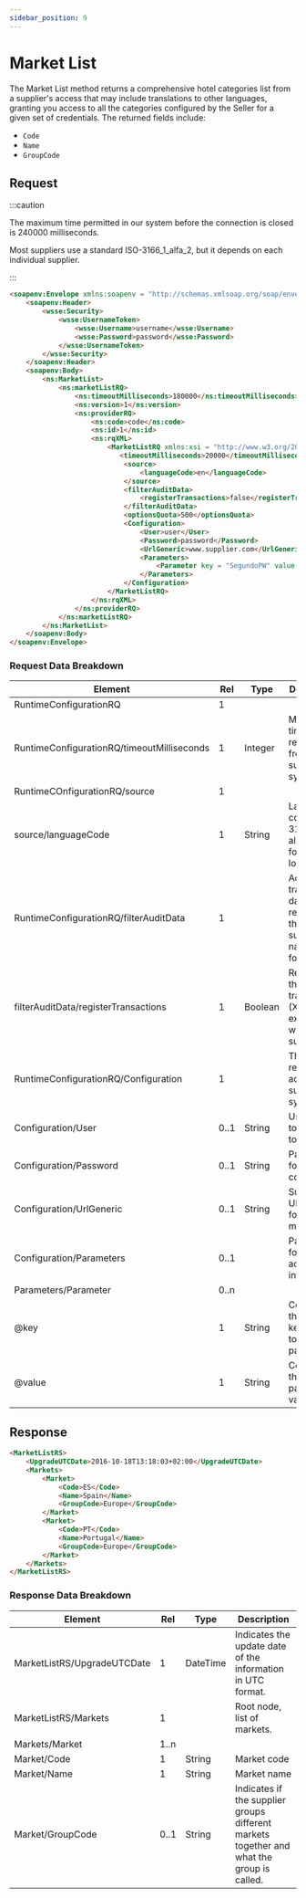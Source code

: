 ```yaml
---
sidebar_position: 9
---
```


# Market List

The Market List method returns a comprehensive hotel categories list from a supplier's access that may include translations to other languages, granting you access to all the categories configured by the Seller for a given set of credentials. The returned fields include:

* `Code`
* `Name`
* `GroupCode`


## Request

:::caution

The maximum time permitted in our system before the connection is closed is 240000 milliseconds.

Most suppliers use a standard ISO-3166_1_alfa_2, but it depends on each individual supplier.

:::

```html
<soapenv:Envelope xmlns:soapenv = "http://schemas.xmlsoap.org/soap/envelope/" xmlns:ns = "http://schemas.xmltravelgate.com/hub/2012/06" xmlns:wsse = "http://docs.oasis-open.org/wss/2004/01/oasis-200401-wss-wssecurity-secext-1.0.xsd">
    <soapenv:Header>
        <wsse:Security>
            <wsse:UsernameToken>
                <wsse:Username>username</wsse:Username>
                <wsse:Password>password</wsse:Password>
            </wsse:UsernameToken>
        </wsse:Security>
    </soapenv:Header>
    <soapenv:Body>
        <ns:MarketList>
            <ns:marketListRQ>
                <ns:timeoutMilliseconds>180000</ns:timeoutMilliseconds>
                <ns:version>1</ns:version>
                <ns:providerRQ>
                    <ns:code>code</ns:code>
                    <ns:id>1</ns:id>
                    <ns:rqXML>
                        <MarketListRQ xmlns:xsi = "http://www.w3.org/2001/XMLSchema-instance" xmlns:xsd = "http://www.w3.org/2001/XMLSchema">
                           <timeoutMilliseconds>20000</timeoutMilliseconds>
                            <source>
                                <languageCode>en</languageCode>
                            </source>
                            <filterAuditData>
                                <registerTransactions>false</registerTransactions>
                            </filterAuditData>
                            <optionsQuota>500</optionsQuota>
                            <Configuration>
                                <User>user</User>
                                <Password>password</Password>
                                <UrlGeneric>www.supplier.com</UrlGeneric>
                                <Parameters>
                                    <Parameter key = "SegundoPW" value = "PWXML"></Parameter>
                                </Parameters>
                            </Configuration>
                        </MarketListRQ>
                    </ns:rqXML>
                </ns:providerRQ>
            </ns:marketListRQ>
        </ns:MarketList>
    </soapenv:Body>
</soapenv:Envelope>
```

### Request Data Breakdown

| Element                                    | Rel  | Type    | Description                                                                 |
|--------------------------------------------|------|---------|-----------------------------------------------------------------------------|
| RuntimeConfigurationRQ                     | 1    |         |                                                                             |
| RuntimeConfigurationRQ/timeoutMilliseconds | 1    | Integer | Maximum time for a response from the supplier’s system.                     |
| RuntimeCOnfigurationRQ/source              | 1    |         |                                                                             |
| source/languageCode                        | 1    | String  | Language code (ISO 3166-1 alpha-2) format lowercase.                        |
| RuntimeConfigurationRQ/filterAuditData     | 1    |         | Activates transaction data sent & received in the supplier’s native format. |
| filterAuditData/registerTransactions       | 1    | Boolean | Returns all the transactions (XMLs) exchanged with the supplier.            |
| RuntimeConfigurationRQ/Configuration       | 1    |         | The info required to access the supplier’s system.                          |
| Configuration/User                         | 0..1 | String  | User code to connect to supplier.                                           |
| Configuration/Password                     | 0..1 | String  | Password for the connection.                                                |
| Configuration/UrlGeneric                   | 0..1 | String  | Supplier URL used for multiple methods.                                     |
| Configuration/Parameters                   | 0..1 |         | Parameters for additional information.                                      |
| Parameters/Parameter                       | 0..n |         |                                                                             |
| @key                                       | 1    | String  | Contains the keyword/Id to identify a parameter.                            |
| @value                                     | 1    | String  | Contains the parameter values.                                              |


## Response

```html
<MarketListRS>
    <UpgradeUTCDate>2016-10-18T13:18:03+02:00</UpgradeUTCDate>
    <Markets>
        <Market>
            <Code>ES</Code>
            <Name>Spain</Name>
            <GroupCode>Europe</GroupCode>
        </Market>
        <Market>
            <Code>PT</Code>
            <Name>Portugal</Name>
            <GroupCode>Europe</GroupCode>
        </Market>
    </Markets>
</MarketListRS>
```

### Response Data Breakdown

| Element                     | Rel  | Type     | Description                                                                               |
|-----------------------------|------|----------|-------------------------------------------------------------------------------------------|
| MarketListRS/UpgradeUTCDate | 1    | DateTime | Indicates the update date of the information in UTC format.                               |
| MarketListRS/Markets        | 1    |          | Root node, list of markets.                                                               |
| Markets/Market              | 1..n |          |                                                                                           |
| Market/Code                 | 1    | String   | Market code                                                                               |
| Market/Name                 | 1    | String   | Market name                                                                               |
| Market/GroupCode            | 0..1 | String   | Indicates if the supplier groups different markets together and what the group is called. |
